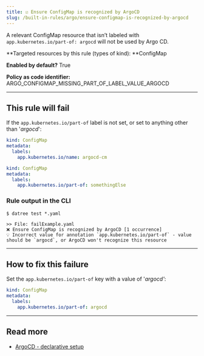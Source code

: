 ```yaml
---
title: ☑️ Ensure ConfigMap is recognized by ArgoCD
slug: /built-in-rules/argo/ensure-configmap-is-recognized-by-argocd
---
```


A relevant ConfigMap resource that isn’t labeled with `app.kubernetes.io/part-of: argocd` will not be used by Argo CD.

**Targeted resources by this rule (types of kind): **ConfigMap

**Enabled by default?** True

**Policy as code identifier:** ARGO_CONFIGMAP_MISSING_PART_OF_LABEL_VALUE_ARGOCD

---

## This rule will fail

If the `app.kubernetes.io/part-of` label is not set, or set to anything other than '_argocd_':

```yaml
kind: ConfigMap
metadata:
  labels:
    app.kubernetes.io/name: argocd-cm
```

```yaml
kind: ConfigMap
metadata:
  labels:
    app.kubernetes.io/part-of: somethingElse
```

### Rule output in the CLI

```none
$ datree test *.yaml

>> File: failExample.yaml
❌ Ensure ConfigMap is recognized by ArgoCD [1 occurrence]
💡 Incorrect value for annotation `app.kubernetes.io/part-of` - value should be `argocd`, or ArgoCD won't recognize this resource
```

---

## How to fix this failure

Set the `app.kubernetes.io/part-of` key with a value of '_argocd'_:

```yaml
kind: ConfigMap
metadata:
  labels:
    app.kubernetes.io/part-of: argocd
```

---

## Read more

- [ArgoCD - declarative setup](https://argo-cd.readthedocs.io/en/stable/operator-manual/declarative-setup/#atomic-configuration)
